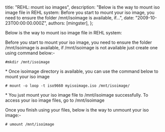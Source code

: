 
  title: "REHL: mount iso images",
  description: "Below is the way to mount iso image file in REHL system: Before you start to mount your iso image, you need to ensure the folder /mnt/isoimage is available, if...",
  date: "2009-10-23T00:00:00.000Z",
  authors: [mingster],
};

<p>Below is the way to mount iso image file in REHL system:</p>
<p>Before you start to mount your iso image, you need to ensure the folder /mnt/isoimage is available, if /mnt/isoimage is not available just create one using command below:-</p>
<p><code>#mkdir /mnt/isoimage </code></p>
<p>* Once isoimage directory is available, you can use the command below to mount your iso image</p>
<p><code># mount -o loop -t iso9660 myisoimage.iso /mnt/isoimage/</code></p>
<p>* You just mount your iso image file to /mnt/isoimage successfully. To access your iso image files, go to /mnt/isoimage</p>
<p>Once you finish using your files, below is the way to unmount your iso image:-</p>
<p><code># umount /mnt/isoimage</code></p>
